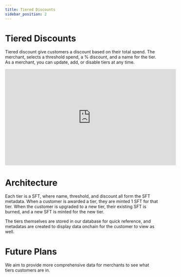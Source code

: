 ```yaml
---
title: Tiered Discounts
sidebar_position: 2
---
```


# Tiered Discounts

Tiered discount give customers a discount based on their total spend. The merchant, selects a threshold spend, a % discount, and a name for the tier. As a merchant, you can update, add, or disable tiers at any time.

<iframe
    width="560"
    height="315"
    src="https://www.youtube.com/embed/aElWyz3oGyU"
    title="YouTube video player"
    frameborder="0"
    allow="accelerometer; autoplay; clipboard-write; encrypted-media; gyroscope; picture-in-picture; web-share"
    allowfullscreen
></iframe>

# Architecture

Each tier is a SFT, where name, threshold, and discount all form the SFT metadata. When a customer is awarded a tier, they are minted 1 SFT for that tier. When the customer is upgraded to a new tier, their existing SFT is burned, and a new SFT is minted for the new tier.

The tiers themselves are stored in our database for quick reference, and metadatas are created to display data onchain for the customer to view as well.

# Future Plans

We aim to provide more comprehensive data for merchants to see what tiers customers are in.
